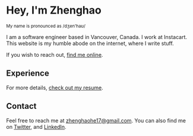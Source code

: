 <h1 class="text-3xl">Hey, I'm Zhenghao</h1> 
<small>My name is pronounced as /dʒen'haʊ/</small>
<Spacer />


<MyPic />
<Spacer2 />

I am a software engineer based in Vancouver, Canada. I work at Instacart. This website is my humble abode on the internet, where I write stuff.


If you wish to reach out, [find me online](/#contact).

<Spacer />



## Experience

<Experience />

For more details, [check out my resume](/Resume_Arpit_Bharti.pdf).

<Spacer />





## Contact

Feel free to reach me at [zhenghaohe17@gmail.com](mailto:zhenghaohe17@gmail.com?subject=Hey%20Zhenghao).
You can also find me on [Twitter](https://twitter.com/he_zhenghao), and [LinkedIn](https://www.linkedin.com/in/zhenghao-he-720510117/).

